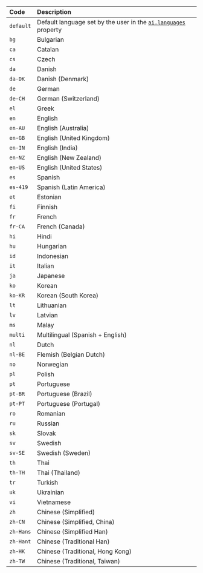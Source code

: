 | Code | Description |
|:-----|:------------|
| `default` | Default language set by the user in the [`ai.languages`](/swml/methods/ai/languages) property |
| `bg` | Bulgarian |
| `ca` | Catalan |
| `cs` | Czech |
| `da` | Danish |
| `da-DK` | Danish (Denmark) |
| `de` | German |
| `de-CH` | German (Switzerland) |
| `el` | Greek |
| `en` | English |
| `en-AU` | English (Australia) |
| `en-GB` | English (United Kingdom) |
| `en-IN` | English (India) |
| `en-NZ` | English (New Zealand) |
| `en-US` | English (United States) |
| `es` | Spanish |
| `es-419` | Spanish (Latin America) |
| `et` | Estonian |
| `fi` | Finnish |
| `fr` | French |
| `fr-CA` | French (Canada) |
| `hi` | Hindi |
| `hu` | Hungarian |
| `id` | Indonesian |
| `it` | Italian |
| `ja` | Japanese |
| `ko` | Korean |
| `ko-KR` | Korean (South Korea) |
| `lt` | Lithuanian |
| `lv` | Latvian |
| `ms` | Malay |
| `multi` | Multilingual (Spanish + English) |
| `nl` | Dutch |
| `nl-BE` | Flemish (Belgian Dutch) |
| `no` | Norwegian |
| `pl` | Polish |
| `pt` | Portuguese |
| `pt-BR` | Portuguese (Brazil) |
| `pt-PT` | Portuguese (Portugal) |
| `ro` | Romanian |
| `ru` | Russian |
| `sk` | Slovak |
| `sv` | Swedish |
| `sv-SE` | Swedish (Sweden) |
| `th` | Thai |
| `th-TH` | Thai (Thailand) |
| `tr` | Turkish |
| `uk` | Ukrainian |
| `vi` | Vietnamese |
| `zh` | Chinese (Simplified) |
| `zh-CN` | Chinese (Simplified, China) |
| `zh-Hans` | Chinese (Simplified Han) |
| `zh-Hant` | Chinese (Traditional Han) |
| `zh-HK` | Chinese (Traditional, Hong Kong) |
| `zh-TW` | Chinese (Traditional, Taiwan) |